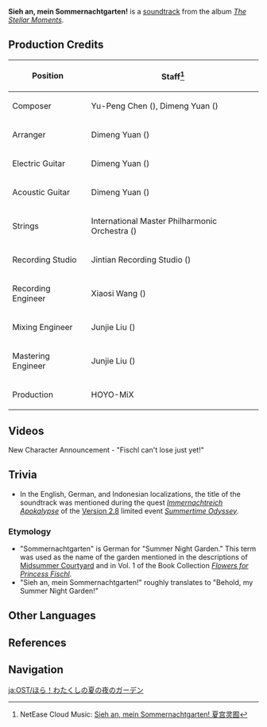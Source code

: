 {{Soundtrack Infobox
|title          =
|image          = The Stellar Moments.png
|album          = The Stellar Moments
|number         = 06
|featured       =
|featured2      =
|featured3      =
|featured_disc  =
|featured_disc2 =
|featured_disc3 =
|youtube_id     = zmS7kzSHuSE
|youtube_time   = 410
|spotify_id     = 1UmQKdyUzOvsjrD0lplYrd
|played_in      = Character Teaser
|during         = [https://youtu.be/YPuUdLQdcxQ New Character Announcement - "Fischl can't lose just yet!"]
|domain         =
|previous       = Ouvertüre der ewigen Nacht
|next           = Preserver of Fortune
}}
'''Sieh an, mein Sommernachtgarten!''' is a [[soundtrack]] from the album ''[[The Stellar Moments]]''.

==Production Credits==
{| class="wikitable" style="text-align:left; height:0.5em"
! Position
! Staff<ref>NetEase Cloud Music: [https://music.163.com/#/song?id=1817406377 Sieh an, mein Sommernachtgarten! 夏宫灵囿]</ref>
|-
! Composer
| Yu-Peng Chen ({{zh|陈致逸}}), Dimeng Yuan ({{zh|苑迪萌}})
|-
! Arranger
| Dimeng Yuan ({{zh|苑迪萌}})
|-
! Electric Guitar
| Dimeng Yuan ({{zh|苑迪萌}})
|-
! Acoustic Guitar
| Dimeng Yuan ({{zh|苑迪萌}})
|-
! Strings
| International Master Philharmonic Orchestra ({{zh|国际首席爱乐乐团}})
|-
! Recording Studio
| Jintian Recording Studio ({{zh|金田录音棚}})
|-
! Recording Engineer
| Xiaosi Wang ({{zh|王小四}})
|-
! Mixing Engineer
| Junjie Liu ({{zh|刘俊杰}})
|-
! Mastering Engineer
| Junjie Liu ({{zh|刘俊杰}})
|-
! Production
| HOYO-MiX
|}

==Videos==
<gallery>
New Character Announcement - "Fischl can't lose just yet!"
</gallery>

==Trivia==
* In the English, German, and Indonesian localizations, the title of the soundtrack was mentioned during the quest ''[[Immernachtreich Apokalypse (Part 3)|Immernachtreich Apokalypse]]'' of the [[Version 2.8]] limited event ''[[Summertime Odyssey]]''.

===Etymology===
* "Sommernachtgarten" is German for "Summer Night Garden." This term was used as the name of the garden mentioned in the descriptions of [[Midsummer Courtyard]] and in Vol. 1 of the Book Collection ''[[Flowers for Princess Fischl]]''.
* "Sieh an, mein Sommernachtgarten!" roughly translates to "Behold, my Summer Night Garden!"

==Other Languages==
{{Other Languages
|en      = Sieh an, mein Sommernachtgarten!
|zhs     = 夏宫灵囿
|zhs_rm  = Xiàgōng Língyòu
|zht     = 夏宮靈囿
|zht_rm  = Xiàgōng Língyòu
|zh_tl   = 
|ja      = ほら！わたくしの夏の夜のガーデン
|ja_rm   = Hora! Watakushi no Natsu no Yoru no Gaaden
|ja_tl   = 
|ko      = {{tt|하궁|夏宮}}의 {{tt|원림|原林}}
|ko_rm   = Hagung-ui Wollim
|ko_tl   = Summer Palace's Garden
|tr      = 
|it      = 
}}

==References==
{{Reflist}}

==Navigation==
{{Soundtrack Navbox|The Stellar Moments}}

[[ja:OST/ほら！わたくしの夏の夜のガーデン]]